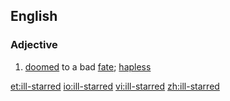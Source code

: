 ==English==
===Adjective===
{{en-adj}}
# [[doomed]] to a bad [[fate]]; [[hapless]]

[[et:ill-starred]]
[[io:ill-starred]]
[[vi:ill-starred]]
[[zh:ill-starred]]